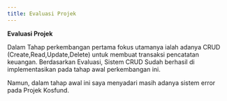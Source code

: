 ---
title: Evaluasi Projek
---

**Evaluasi Projek**

Dalam Tahap perkembangan pertama fokus utamanya ialah adanya CRUD (Create,Read,Update,Delete) untuk membuat transaksi pencatatan keuangan. Berdasarkan Evaluasi, Sistem CRUD Sudah berhasil di implementasikan pada tahap awal perkembangan ini.

Namun, dalam tahap awal ini saya menyadari masih adanya sistem error pada Projek Kosfund. 